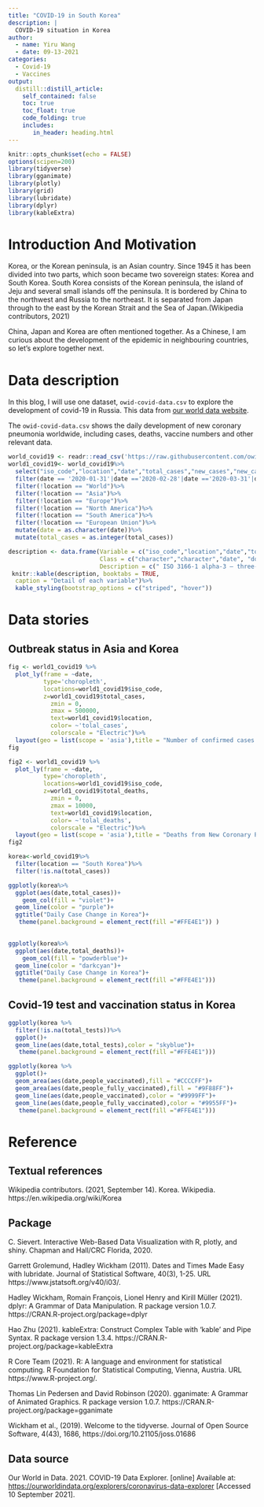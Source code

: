 ```yaml
---
title: "COVID-19 in South Korea"
description: |
  COVID-19 situation in Korea
author:
  - name: Yiru Wang
  - date: 09-13-2021
categories:
  - Covid-19
  - Vaccines
output:
  distill::distill_article:
    self_contained: false
    toc: true
    toc_float: true
    code_folding: true
    includes:
       in_header: heading.html
---
```



```r
knitr::opts_chunk$set(echo = FALSE)
options(scipen=200)
library(tidyverse)
library(gganimate)
library(plotly)
library(grid)
library(lubridate)
library(dplyr)
library(kableExtra)
```

# Introduction And Motivation

Korea, or the Korean peninsula, is an Asian country. Since 1945 it has been divided into two parts, which soon became two sovereign states: Korea and South Korea. South Korea consists of the Korean peninsula, the island of Jeju and several small islands off the peninsula. It is bordered by China to the northwest and Russia to the northeast. It is separated from Japan through to the east by the Korean Strait and the Sea of Japan.(Wikipedia contributors, 2021)

China, Japan and Korea are often mentioned together. As a Chinese, I am curious about the development of the epidemic in neighbouring countries, so let's explore together next.

# Data description

In this blog, I will use one dataset, `owid-covid-data.csv` to explore the development of covid-19 in Russia. This data from [our world data website](https://ourworldindata.org/explorers/coronavirus-data-explorer).

The `owid-covid-data.csv` shows the daily development of new coronary pneumonia worldwide, including cases, deaths, vaccine numbers and other relevant data. 

```r
world_covid19 <- readr::read_csv('https://raw.githubusercontent.com/owid/covid-19-data/master/public/data/owid-covid-data.csv')
world1_covid19<- world_covid19%>%
  select("iso_code","location","date","total_cases","new_cases","new_cases_smoothed","total_cases_per_million","total_deaths","new_deaths","new_deaths_smoothed","total_tests","new_tests_smoothed","total_tests_per_thousand","total_vaccinations","new_vaccinations_smoothed","people_fully_vaccinated")%>%
  filter(date == '2020-01-31'|date =='2020-02-28'|date =='2020-03-31'|date =='2020-04-30'|date =='2020-05-31'|date =='2020-06-30'|date =='2020-07-31'|date =='2020-08-31'|date =='2020-09-30'|date =='2020-10-31'|date =='2020-11-30'|date =='2020-12-31'|date =='2021-01-31'|date =='2021-02-28'|date =='2021-03-31'|date =='2021-04-30'|date =='2021-05-31'|date =='2021-06-30'|date =='2021-07-31'|date =='2021-08-31')%>%
  filter(!location == "World")%>%
  filter(!location == "Asia")%>%
  filter(!location == "Europe")%>%
  filter(!location == "North America")%>%
  filter(!location == "South America")%>%
  filter(!location == "European Union")%>%
  mutate(date = as.character(date))%>%
  mutate(total_cases = as.integer(total_cases))
```

```r
description <- data.frame(Variable = c("iso_code","location","date","total_cases","total_deaths","total_tests","total_vaccinations","people_fully_vaccinated"),
                          Class = c("character","character","date", "double", "double", "double","double","double"),
                          Description = c("	ISO 3166-1 alpha-3 – three-letter country codes","Geographical location","Date of observation","Total confirmed cases of COVID-19","Total deaths attributed to COVID-19","Total tests for COVID-19","Total number of COVID-19 vaccination doses administered","Total number of people who received all doses prescribed by the vaccination protocol"))
 knitr::kable(description, booktabs = TRUE,
  caption = "Detail of each variable")%>% 
  kable_styling(bootstrap_options = c("striped", "hover"))
```

# Data stories

## Outbreak status in Asia and Korea

```r
fig <- world1_covid19 %>%
  plot_ly(frame = ~date, 
          type='choropleth', 
          locations=world1_covid19$iso_code,   
          z=world1_covid19$total_cases, 
            zmin = 0,
            zmax = 500000,
            text=world1_covid19$location, 
            color= ~'tolal_cases',
            colorscale = "Electric")%>%
  layout(geo = list(scope = 'asia'),title = "Number of confirmed cases of New Coronary Pneumonia in Asia")
fig
```

```r
fig2 <- world1_covid19 %>%
  plot_ly(frame = ~date, 
          type='choropleth', 
          locations=world1_covid19$iso_code,   
          z=world1_covid19$total_deaths, 
            zmin = 0,
            zmax = 10000,
            text=world1_covid19$location, 
            color= ~'tolal_deaths',
            colorscale = "Electric")%>%
  layout(geo = list(scope = 'asia'),title = "Deaths from New Coronary Pneumonia in Asia")
fig2
```

```r
korea<-world_covid19%>%
  filter(location == "South Korea")%>%
  filter(!is.na(total_cases))
```

```r
ggplotly(korea%>%
  ggplot(aes(date,total_cases))+
    geom_col(fill = "violet")+
  geom_line(color = "purple")+
  ggtitle("Daily Case Change in Korea")+
   theme(panel.background = element_rect(fill ="#FFE4E1")) )
  
```

```r
ggplotly(korea%>%
  ggplot(aes(date,total_deaths))+
    geom_col(fill = "powderblue")+
  geom_line(color = "darkcyan")+
  ggtitle("Daily Case Change in Korea")+
   theme(panel.background = element_rect(fill ="#FFE4E1")))
```


## Covid-19 test and vaccination status in Korea

```r
ggplotly(korea %>%
  filter(!is.na(total_tests))%>%
  ggplot()+
  geom_line(aes(date,total_tests),color = "skyblue")+
   theme(panel.background = element_rect(fill ="#FFE4E1")))
```

```r
ggplotly(korea %>%
  ggplot()+
  geom_area(aes(date,people_vaccinated),fill = "#CCCCFF")+
  geom_area(aes(date,people_fully_vaccinated),fill = "#9F88FF")+
  geom_line(aes(date,people_vaccinated),color = "#9999FF")+
  geom_line(aes(date,people_fully_vaccinated),color = "#9955FF")+
   theme(panel.background = element_rect(fill ="#FFE4E1")))
```

# Reference
## Textual references

Wikipedia contributors. (2021, September 14). Korea. Wikipedia. https://en.wikipedia.org/wiki/Korea

## Package

C. Sievert. Interactive Web-Based Data Visualization with R, plotly, and shiny. Chapman and
  Hall/CRC Florida, 2020.
  
Garrett Grolemund, Hadley Wickham (2011). Dates and Times Made Easy with lubridate. Journal of
  Statistical Software, 40(3), 1-25. URL https://www.jstatsoft.org/v40/i03/.

Hadley Wickham, Romain François, Lionel Henry and Kirill Müller (2021). dplyr: A Grammar of
  Data Manipulation. R package version 1.0.7. https://CRAN.R-project.org/package=dplyr

Hao Zhu (2021). kableExtra: Construct Complex Table with 'kable' and Pipe Syntax. R package
  version 1.3.4. https://CRAN.R-project.org/package=kableExtra
  
R Core Team (2021). R: A language and environment for statistical computing. R Foundation for
  Statistical Computing, Vienna, Austria. URL https://www.R-project.org/.
  
Thomas Lin Pedersen and David Robinson (2020). gganimate: A Grammar of Animated Graphics. R
  package version 1.0.7. https://CRAN.R-project.org/package=gganimate
  
Wickham et al., (2019). Welcome to the tidyverse. Journal of Open Source Software, 4(43),
  1686, https://doi.org/10.21105/joss.01686

## Data source

Our World in Data. 2021. COVID-19 Data Explorer. [online] Available at: <https://ourworldindata.org/explorers/coronavirus-data-explorer> [Accessed 10 September 2021].
